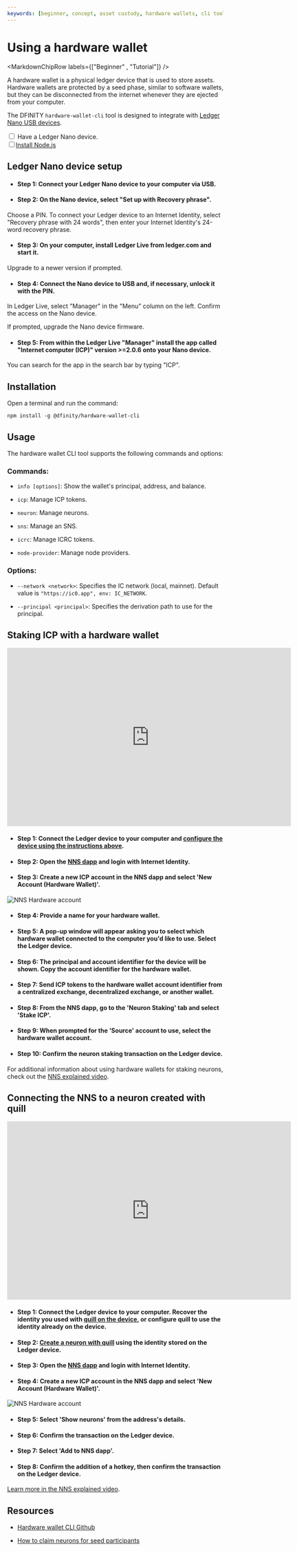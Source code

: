 ```yaml
---
keywords: [beginner, concept, asset custody, hardware wallets, cli tool]
---
```



# Using a hardware wallet

<MarkdownChipRow labels={["Beginner" , "Tutorial"]} />

A hardware wallet is a physical ledger device that is used to store assets. Hardware wallets are protected by a seed phase, similar to software wallets, but they can be disconnected from the internet whenever they are ejected from your computer.

The DFINITY `hardware-wallet-cli` tool is designed to integrate with [Ledger Nano USB devices](https://shop.ledger.com/products/ledger-nano-x).

<Tabs>
<TabItem value="prereq" label="Prerequisites" default>
<div>
</div>
<input type="checkbox"/> Have a Ledger Nano device.
<div>
</div>
<input type="checkbox"/><a href="https://nodejs.org/en/download/">Install Node.js</a>

</TabItem>
</Tabs>

## Ledger Nano device setup

- #### Step 1: Connect your Ledger Nano device to your computer via USB.

- #### Step 2: On the Nano device, select "Set up with Recovery phrase".

Choose a PIN. To connect your Ledger device to an Internet Identity, select "Recovery phrase with 24 words", then enter your Internet Identity's 24-word recovery phrase.

- #### Step 3: On your computer, install Ledger Live from ledger.com and start it.

Upgrade to a newer version if prompted.

- #### Step 4: Connect the Nano device to USB and, if necessary, unlock it with the PIN.

In Ledger Live, select "Manager" in the "Menu" column on the left. Confirm the access on the Nano device.

If prompted, upgrade the Nano device firmware.

- #### Step 5: From within the Ledger Live "Manager" install the app called "Internet computer (ICP)" version >=2.0.6 onto your Nano device.

You can search for the app in the search bar by typing "ICP".

## Installation

Open a terminal and run the command:

```
npm install -g @dfinity/hardware-wallet-cli
```

## Usage

The hardware wallet CLI tool supports the following commands and options:

### Commands:

- `info [options]`: Show the wallet's principal, address, and balance.

- `icp`: Manage ICP tokens.

- `neuron`: Manage neurons.

- `sns`: Manage an SNS.

- `icrc`: Manage ICRC tokens.

- `node-provider`: Manage node providers.

### Options:

- `--network <network>`: Specifies the IC network (local, mainnet). Default value is `"https://ic0.app", env: IC_NETWORK`.

- `--principal <principal>`: Specifies the derivation path to use for the principal.

## Staking ICP with a hardware wallet

<div class="text--center">
<p> </p>
</div>
<div class="text--center">
<iframe width="660" height="415" src="https://www.youtube.com/embed/0-nSOBC3bxE?si=OWvwdVfCymtvd97W" title="YouTube video player" frameborder="0" allow="accelerometer; autoplay; clipboard-write; encrypted-media; gyroscope; picture-in-picture; web-share" referrerpolicy="strict-origin-when-cross-origin" allowfullscreen></iframe> </div>

- #### Step 1: Connect the Ledger device to your computer and [configure the device using the instructions above](#ledger-nano-device-setup).

- #### Step 2: Open the [NNS dapp](https://nns.ic0.app/) and login with Internet Identity.

- #### Step 3: Create a new ICP account in the NNS dapp and select 'New Account (Hardware Wallet)'.

![NNS Hardware account](../../_attachments/hardware-wallet.png)

- #### Step 4: Provide a name for your hardware wallet.

- #### Step 5: A pop-up window will appear asking you to select which hardware wallet connected to the computer you'd like to use. Select the Ledger device.

- #### Step 6: The principal and account identifier for the device will be shown. Copy the account identifier for the hardware wallet.

- #### Step 7: Send ICP tokens to the hardware wallet account identifier from a centralized exchange, decentralized exchange, or another wallet.

- #### Step 8: From the NNS dapp, go to the 'Neuron Staking' tab and select 'Stake ICP'.

- #### Step 9: When prompted for the 'Source' account to use, select the hardware wallet account.

- #### Step 10: Confirm the neuron staking transaction on the Ledger device.

For additional information about using hardware wallets for staking neurons, check out the [NNS explained video](https://www.youtube.com/watch?v=0-nSOBC3bxE).

## Connecting the NNS to a neuron created with quill

<div class="text--center">
<p> </p>
</div>
<div class="text--center">
<iframe width="660" height="415" src="https://www.youtube.com/embed/lKbYUmqF7J4?si=q-tclOeUpjIM87yR" title="YouTube video player" frameborder="0" allow="accelerometer; autoplay; clipboard-write; encrypted-media; gyroscope; picture-in-picture; web-share" referrerpolicy="strict-origin-when-cross-origin" allowfullscreen></iframe> </div>

- #### Step 1: Connect the Ledger device to your computer. Recover the identity you used with [quill on the device](/docs/current/building-dapps/developer-tools/quill/quill-generate), or configure quill to use the identity already on the device.

- #### Step 2: [Create a neuron with quill](/docs/current/building-dapps/developer-tools/quill/quill-neuron-stake) using the identity stored on the Ledger device.

- #### Step 3: Open the [NNS dapp](https://nns.ic0.app/) and login with Internet Identity.

- #### Step 4: Create a new ICP account in the NNS dapp and select 'New Account (Hardware Wallet)'.

![NNS Hardware account](../../_attachments/hardware-wallet.png)

- #### Step 5: Select 'Show neurons' from the address's details.

- #### Step 6: Confirm the transaction on the Ledger device.

- #### Step 7: Select 'Add to NNS dapp'.

- #### Step 8: Confirm the addition of a hotkey, then confirm the transaction on the Ledger device.

[Learn more in the NNS explained video](https://www.youtube.com/watch?v=lKbYUmqF7J4).

## Resources

- [Hardware wallet CLI Github](https://github.com/dfinity/hardware-wallet-cli)

- [How to claim neurons for seed participants](https://wiki.internetcomputer.org/wiki/How-To:_Claim_neurons_for_seed_participants)
